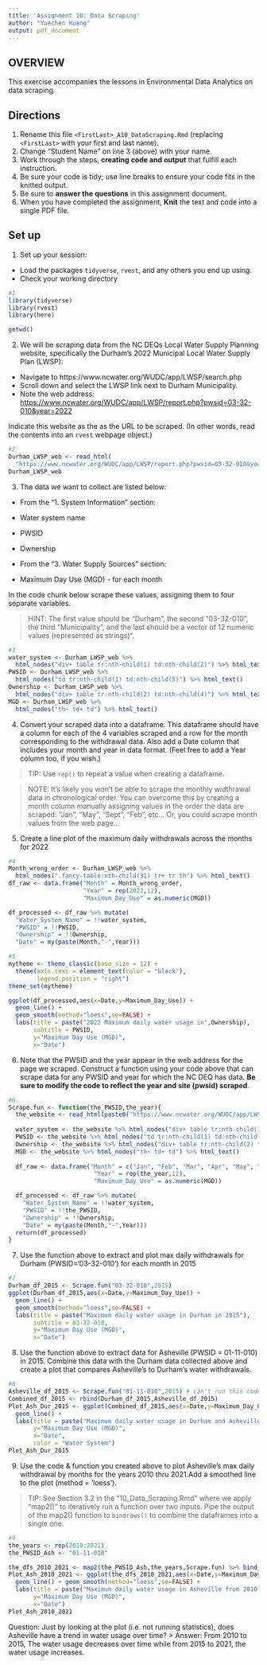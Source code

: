 ```yaml
---
title: 'Assignment 10: Data Scraping'
author: "Yuechen Huang"
output: pdf_document
---
```


## OVERVIEW

This exercise accompanies the lessons in Environmental Data Analytics on data scraping. 

## Directions
1. Rename this file `<FirstLast>_A10_DataScraping.Rmd` (replacing `<FirstLast>` with your first and last name).
2. Change "Student Name" on line 3 (above) with your name.
3. Work through the steps, **creating code and output** that fulfill each instruction.
4. Be sure your code is tidy; use line breaks to ensure your code fits in the knitted output.
5. Be sure to **answer the questions** in this assignment document.
6. When you have completed the assignment, **Knit** the text and code into a single PDF file.


## Set up 
1. Set up your session:

* Load the packages `tidyverse`, `rvest`, and any others you end up using.
* Check your working directory

```r
#1 
library(tidyverse)
library(rvest)
library(here)

getwd()
```

2. We will be scraping data from the NC DEQs Local Water Supply Planning website, specifically the Durham's 2022 Municipal Local Water Supply Plan (LWSP): 
 * Navigate to https://www.ncwater.org/WUDC/app/LWSP/search.php
 * Scroll down and select the LWSP link next to Durham Municipality. 
 * Note the web address: <https://www.ncwater.org/WUDC/app/LWSP/report.php?pwsid=03-32-010&year=2022>
 
Indicate this website as the as the URL to be scraped. (In other words, read the contents into an `rvest` webpage object.)

```r
#2 
Durham_LWSP_web <- read_html(
  "https://www.ncwater.org/WUDC/app/LWSP/report.php?pwsid=03-32-010&year=2022")
Durham_LWSP_web
```

3. The data we want to collect are listed below:

* From the "1. System Information" section:
 * Water system name
 * PWSID
 * Ownership
 
* From the "3. Water Supply Sources" section:
 * Maximum Day Use (MGD) - for each month

In the code chunk below scrape these values, assigning them to four separate variables.

>HINT: The first value should be "Durham", the second "03-32-010", the third "Municipality", and the last should be a vector of 12 numeric values (represented as strings)".

```r
#3 
water_system <- Durham_LWSP_web %>% 
  html_nodes("div+ table tr:nth-child(1) td:nth-child(2)") %>% html_text()
PWSID <- Durham_LWSP_web %>% 
  html_nodes("td tr:nth-child(1) td:nth-child(5)") %>% html_text()
Ownership <- Durham_LWSP_web %>% 
  html_nodes("div+ table tr:nth-child(2) td:nth-child(4)") %>% html_text()
MGD <- Durham_LWSP_web %>% 
  html_nodes("th~ td+ td") %>% html_text()
```


4. Convert your scraped data into a dataframe. This dataframe should have a column for each of the 4 variables scraped and a row for the month corresponding to the withdrawal data. Also add a Date column that includes your month and year in data format. (Feel free to add a Year column too, if you wish.)

>TIP: Use `rep()` to repeat a value when creating a dataframe.

>NOTE: It's likely you won't be able to scrape the monthly widthrawal data in chronological order. You can overcome this by creating a month column manually assigning values in the order the data are scraped: "Jan", "May", "Sept", "Feb", etc... Or, you could scrape month values from the web page...

5. Create a line plot of the maximum daily withdrawals across the months for 2022

```r
#4 
Month_wrong_order <- Durham_LWSP_web %>% 
  html_nodes(".fancy-table:nth-child(31) tr+ tr th") %>% html_text()
df_raw <- data.frame("Month" = Month_wrong_order,
                     "Year" = rep(2022,12),
                     "Maximum_Day_Use" = as.numeric(MGD))

df_processed <- df_raw %>% mutate(
  "Water_System_Name" = !!water_system,
  "PWSID" = !!PWSID,
  "Ownership" = !!Ownership,
  "Date" = my(paste(Month,"-",Year)))

#5
mytheme <- theme_classic(base_size = 12) +
  theme(axis.text = element_text(color = "black"), 
        legend.position = "right")
theme_set(mytheme)

ggplot(df_processed,aes(x=Date,y=Maximum_Day_Use)) + 
  geom_line() + 
  geom_smooth(method="loess",se=FALSE) +
  labs(title = paste("2022 Maximum daily water usage in",Ownership),
       subtitle = PWSID,
       y="Maximum Day Use (MGD)",
       x="Date")
```

6. Note that the PWSID and the year appear in the web address for the page we scraped. Construct a function using your code above that can scrape data for any PWSID and year for which the NC DEQ has data. **Be sure to modify the code to reflect the year and site (pwsid) scraped**.

```r
#6. 
Scrape.fun <- function(the_PWSID,the_year){
  the_website <- read_html(paste0('https://www.ncwater.org/WUDC/app/LWSP/report.php?pwsid=', the_PWSID, '&year=', the_year))
  
  water_system <- the_website %>% html_nodes("div+ table tr:nth-child(1) td:nth-child(2)") %>% html_text()
  PWSID <- the_website %>% html_nodes("td tr:nth-child(1) td:nth-child(5)") %>% html_text()
  Ownership <- the_website %>% html_nodes("div+ table tr:nth-child(2) td:nth-child(4)") %>% html_text()
  MGD <- the_website %>% html_nodes("th~ td+ td") %>% html_text()
  
  df_raw <- data.frame("Month" = c("Jan", "Feb", "Mar", "Apr", "May", "Jun", "Jul", "Aug", "Sep", "Oct", "Nov", "Dec"),
                        "Year" = rep(the_year,12),
                        "Maximum_Day_Use" = as.numeric(MGD))

  df_processed <- df_raw %>% mutate(
    "Water_System_Name" = !!water_system,
    "PWSID" = !!the_PWSID,
    "Ownership" = !!Ownership,
    "Date" = my(paste(Month,"-",Year)))
  return(df_processed)
}

```

7. Use the function above to extract and plot max daily withdrawals for Durham (PWSID='03-32-010') for each month in 2015

```r
#7 
Durham_df_2015 <- Scrape.fun("03-32-010",2015)
ggplot(Durham_df_2015,aes(x=Date,y=Maximum_Day_Use)) + 
  geom_line() + 
  geom_smooth(method="loess",se=FALSE) +
  labs(title = paste("Maximum daily water usage in Durham in 2015"),
       subtitle = 03-32-010,
       y="Maximum Day Use (MGD)",
       x="Date")

```

8. Use the function above to extract data for Asheville (PWSID = 01-11-010) in 2015. Combine this data with the Durham data collected above and create a plot that compares Asheville's to Durham's water withdrawals.

```r
#8 
Asheville_df_2015 <- Scrape.fun("01-11-010",2015) # can't run this code
Combined_df_2015 <- rbind(Durham_df_2015,Asheville_df_2015)
Plot_Ash_Dur_2015 <- ggplot(Combined_df_2015,aes(x=Date,y=Maximum_Day_Use, color = Water_System_Name)) + 
  geom_line() + 
  labs(title = paste("Maximum daily water usage in Durham and Asheville in 2015"),
       y="Maximum Day Use (MGD)",
       x="Date",
       color = "Water System")
Plot_Ash_Dur_2015
```


9. Use the code & function you created above to plot Asheville's max daily withdrawal by months for the years 2010 thru 2021.Add a smoothed line to the plot (method = 'loess').

> TIP: See Section 3.2 in the "10_Data_Scraping.Rmd" where we apply "map2()" to iteratively run a function over two inputs. Pipe the output of the map2() function to `bindrows()` to combine the dataframes into a single one. 

```r
#9 
the_years <- rep(2010:2021)
the_PWSID_Ash <- "01-11-010"

the_dfs_2010_2021 <- map2(the_PWSID_Ash,the_years,Scrape.fun) %>% bind_rows()
Plot_Ash_2010_2021 <- ggplot(the_dfs_2010_2021,aes(x=Date,y=Maximum_Day_Use)) + 
  geom_line() + geom_smooth(method="loess",se=FALSE) + 
  labs(title = paste("Maximum daily water usage in Asheville from 2010 to 2021"),
       y="Maximum Day Use (MGD)",
       x="Date")
Plot_Ash_2010_2021
```

Question: Just by looking at the plot (i.e. not running statistics), does Asheville have a trend in water usage over time?
> Answer: From 2010 to 2015, The water usage decreases over time while from 2015 to 2021, the water usage increases.
